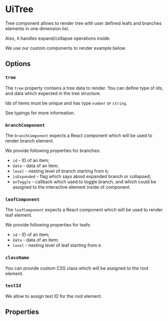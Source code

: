 


<Meta of={Stories} />

# UiTree

Tree component allows to render tree with user defined leafs and branches elements in one dimension list.

Also, it handles expand/collapse operations inside.

We use our custom components to render example below.

<Canvas of={Stories.Tree} />

## Options

### `tree`

The `tree` property contains a tree data to render. You can define type of ids, and data which expected in the tree
structure.

Ids of items must be unique and has type `number` or `string`.

See typings for more information.

### `branchComponent`

The `branchComponent` expects a React component which will be used to render branch element.

We provide following properties for branches:

- `id` - ID of an item;
- `data` - data of an item;
- `level` - nesting level of branch starting from `0`;
- `isExpanded` - flag which says about expanded branch or collapsed;
- `onToggle` - callback which used to toggle branch, and which could be assigned to the interactive element inside of
               component.

### `leafComponent`

The `leafComponent` expects a React component which will be used to render leaf element.

We provide following properties for leafs:

- `id` - ID of an item;
- `data` - data of an item;
- `level` - nesting level of leaf starting from `0`.

### `className`

You can provide custom CSS class which will be assigned to the root element.

### `testId`

We allow to assign test ID for the root element.

## Properties

<ArgsTable of={UiTree} />
